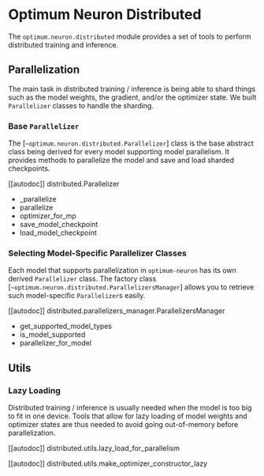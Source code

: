 <!--Copyright 2023 The HuggingFace Team. All rights reserved.

Licensed under the Apache License, Version 2.0 (the "License"); you may not use this file except in compliance with
the License. You may obtain a copy of the License at

http://www.apache.org/licenses/LICENSE-2.0

Unless required by applicable law or agreed to in writing, software distributed under the License is distributed on
an "AS IS" BASIS, WITHOUT WARRANTIES OR CONDITIONS OF ANY KIND, either express or implied. See the License for the
specific language governing permissions and limitations under the License.
-->
# Optimum Neuron Distributed

The `optimum.neuron.distributed` module provides a set of tools to perform distributed training and inference.

## Parallelization

The main task in distributed training / inference is being able to shard things such as the model weights, the gradient, and/or the optimizer state. We built `Parallelizer` classes to handle the sharding.

### Base `Parallelizer`

The [`~optimum.neuron.distributed.Parallelizer`] class is the base abstract class being derived for every model supporting model parallelism. It provides methods to parallelize the model and save and load sharded checkpoints.

[[autodoc]] distributed.Parallelizer
  - _parallelize
  - parallelize
  - optimizer_for_mp
  - save_model_checkpoint
  - load_model_checkpoint

### Selecting Model-Specific Parallelizer Classes

Each model that supports parallelization in `optimum-neuron` has its own derived `Parallelizer` class. The factory class [`~optimum.neuron.distributed.ParallelizersManager`] allows you to retrieve such model-specific `Parallelizer`s easily. 

[[autodoc]] distributed.parallelizers_manager.ParallelizersManager
  - get_supported_model_types
  - is_model_supported
  - parallelizer_for_model


## Utils

### Lazy Loading

Distributed training / inference is usually needed when the model is too big to fit in one device. Tools that allow for lazy loading of model weights and optimizer states are thus needed to avoid going out-of-memory before parallelization.

[[autodoc]] distributed.utils.lazy_load_for_parallelism

[[autodoc]] distributed.utils.make_optimizer_constructor_lazy

